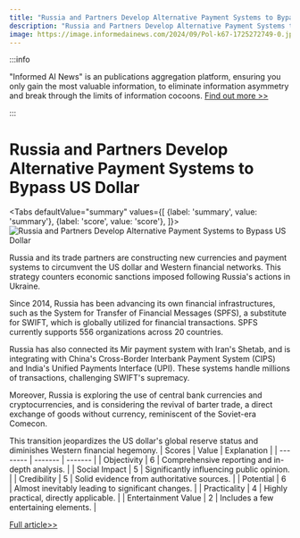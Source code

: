 ```yaml
---
title: "Russia and Partners Develop Alternative Payment Systems to Bypass US Dollar"
description: "Russia and Partners Develop Alternative Payment Systems to Bypass US Dollar"
image: https://image.informedainews.com/2024/09/Pol-k67-1725272749-0.jpg
---
```



:::info

"Informed AI News" is an publications aggregation platform, ensuring you only gain the most valuable information, to eliminate information asymmetry and break through the limits of information cocoons.  [Find out more >>](/)

:::

# Russia and Partners Develop Alternative Payment Systems to Bypass US Dollar


<Tabs
	defaultValue="summary"
	values={[
	{label: 'summary', value: 'summary'},
	{label: 'score', value: 'score'},
]}>
<TabItem value="summary">
<img
  src="https://image.informedainews.com/2024/09/Pol-k67-1725272749-0.jpg"
  alt="Russia and Partners Develop Alternative Payment Systems to Bypass US Dollar"
/>



Russia and its trade partners are constructing new currencies and payment systems to circumvent the US dollar and Western financial networks. This strategy counters economic sanctions imposed following Russia's actions in Ukraine.

Since 2014, Russia has been advancing its own financial infrastructures, such as the System for Transfer of Financial Messages (SPFS), a substitute for SWIFT, which is globally utilized for financial transactions. SPFS currently supports 556 organizations across 20 countries.

Russia has also connected its Mir payment system with Iran's Shetab, and is integrating with China's Cross-Border Interbank Payment System (CIPS) and India's Unified Payments Interface (UPI). These systems handle millions of transactions, challenging SWIFT's supremacy.

Moreover, Russia is exploring the use of central bank currencies and cryptocurrencies, and is considering the revival of barter trade, a direct exchange of goods without currency, reminiscent of the Soviet-era Comecon.

This transition jeopardizes the US dollar's global reserve status and diminishes Western financial hegemony.
</TabItem>
<TabItem value="score">
	| Scores     | Value   | Explanation |
	| -------- | ------- | ------- |
	| Objectivity  | 6    | Comprehensive reporting and in-depth analysis.    |
	| Social Impact | 5     | Significantly influencing public opinion.    |
	| Credibility    | 5    | Solid evidence from authoritative sources.    |
	| Potential    | 6    | Almost inevitably leading to significant changes.    |
	| Practicality    | 4    | Highly practical, directly applicable.    |
	| Entertainment Value    | 2    | Includes a few entertaining elements.    |
</TabItem>
</Tabs>

[Full article>>](https://sputniknews.com/20240902/russia-trade-partners-build-alternative-payments-systems-circumventing-us-dollar-1119982976.html)
